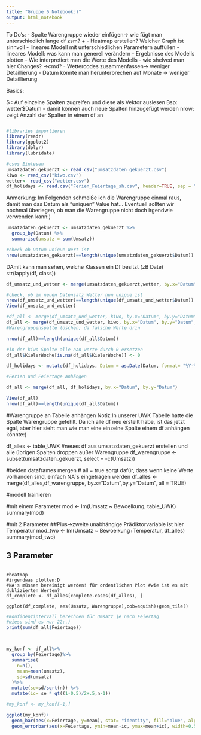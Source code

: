 ```yaml
---
title: "Gruppe 6 Notebook:)"
output: html_notebook
---
```

To Do's:
- Spalte Warengruppe wieder einfügen-> wie fügt man unterschiedlich lange df zsm? +
- Heatmap erstellen? Welcher Graph ist sinnvoll
- lineares Modell mit unterschiedlichen Parametern auffüllen
- lineares Modell: was kann man generell verändern
- Ergebnisse des Modells plotten
- Wie interpretiert man die Werte des Modells
- wie shelved man hier Changes? ->cmd?
- Wettercodes zusammenfassen-> weniger Detaillierung
- Datum könnte man herunterbrechen auf Monate -> weniger Detaillierung



Basics:

$ : Auf einzelne Spalten zugreifen und diese als Vektor auslesen
    Bsp: wetter$Datum
    - damit können auch neue Spalten hinzugefügt werden
nrow: zeigt Anzahl der Spalten in einem df an

```r
```


```r
#libraries importieren
library(readr)
library(ggplot2)
library(dplyr)
library(lubridate)
```



```r
#csvs Einlesen
umsatzdaten_gekuerzt <- read_csv("umsatzdaten_gekuerzt.csv")
kiwo <- read_csv("kiwo.csv")
wetter<- read_csv("wetter.csv")
df_holidays <- read.csv("Ferien_Feiertage_sh.csv", header=TRUE, sep = ";")

```
Anmerkung:
Im Folgenden schmeiße ich die Warengruppe einmal raus, damit man das Datum als "uniquen" Value hat...
Eventuell sollten wir nochmal überlegen, ob man die Warengruppe nicht doch irgendwie verwenden kann:)

```r

umsatzdaten_gekuerzt <- umsatzdaten_gekuerzt %>% 
  group_by(Datum) %>% 
  summarise(umsatz = sum(Umsatz))

#check ob Datum unique Wert ist
nrow(umsatzdaten_gekuerzt)==length(unique(umsatzdaten_gekuerzt$Datum))

```
DAmit kann man sehen, welche Klassen ein Df besitzt (zB Date)
str(lapply(df, class))

```r
df_umsatz_und_wetter <- merge(umsatzdaten_gekuerzt,wetter, by.x="Datum", by.y="Datum", sep=",", all = FALSE) 

#check, ob im neuen Datensatz Wetter nun unique ist
nrow(df_umsatz_und_wetter)==length(unique(df_umsatz_und_wetter$Datum))
View(df_umsatz_und_wetter)

```

```r

#df_all <- merge(df_umsatz_und_wetter, kiwo, by.x="Datum", by.y="Datum", all=TRUE)
df_all <- merge(df_umsatz_und_wetter, kiwo, by.x="Datum", by.y="Datum", all = TRUE)
#Warengruppenspalte löschen; da falsche Werte drin

nrow(df_all)==length(unique(df_all$Datum))

#in der kiwo Spalte alle nan werte durch 0 ersetzen
df_all$KielerWoche[is.na(df_all$KielerWoche)] <- 0

df_holidays <- mutate(df_holidays, Datum = as.Date(Datum, format= "%Y-%m-%d"))

```


```r
#Ferien und Feiertage anhängen

df_all <- merge(df_all, df_holidays, by.x="Datum", by.y="Datum")

View(df_all)
nrow(df_all)==length(unique(df_all$Datum))

```

#Warengruppe an Tabelle anhängen
Notiz:In unserer UWK Tabelle hatte die Spalte Warengruppe gefehlt. Da ich alle df neu erstellt habe, ist das jetzt egal, aber hier sieht man wie man eine einzelne Spalte einem df anhängen könnte:)

df_alles <- table_UWK
#neues df aus  umsatzdaten_gekuerzt erstellen und alle übrigen Spalten droppen außer Warengruppe
df_warengruppe <- subset(umsatzdaten_gekuerzt, select = -c(Umsatz))

#beiden dataframes mergen
# all = true sorgt dafür, dass wenn keine Werte vorhanden sind, einfach NA`s eingetragen werden
df_alles <- merge(df_alles,df_warengruppe, by.x="Datum",by.y="Datum", all = TRUE)


#modell trainieren

#mit einem Parameter
mod <- lm(Umsatz ~ Bewoelkung, table_UWK)
summary(mod)

#mit 2 Parameter
##Plus->zweite unabhängige Prädiktorvariable ist hier Temperatur
mod_two <- lm(Umsatz ~ Bewoelkung+Temperatur, df_alles)
summary(mod_two)

## 3 Parameter

```

#heatmap
#irgendwas plotten:D
#NA's müssen bereinigt werden! für ordentlichen Plot #wie ist es mit dublizierten Werten?
df_complete <- df_alles[complete.cases(df_alles), ]

ggplot(df_complete, aes(Umsatz, Warengruppe),oob=squish)+geom_tile()

```
```r
#Konfidenzintervall berechnen für Umsatz je nach Feiertag
#wieso sind es nur 22:,)
print(sum(df_all$Feiertage))



my_konf <- df_all%>%
  group_by(Feiertage)%>%
  summarise(
    n=n(),
    mean=mean(umsatz),  
    sd=sd(umsatz)
  )%>%
  mutate(se=sd/sqrt(n)) %>%
  mutate(ic= se * qt((1-0.5)/2+.5,n-1))

#my_konf <- my_konf[-1,]

ggplot(my_konf)+
  geom_bar(aes(x=Feiertage, y=mean), stat= "identity", fill="blue", alpha=0.1)+
  geom_errorbar(aes(x=Feiertage, ymin=mean-ic, ymax=mean+ic), width=0.5, colour = "orange", alpha=0.9, size=1.5)



```

